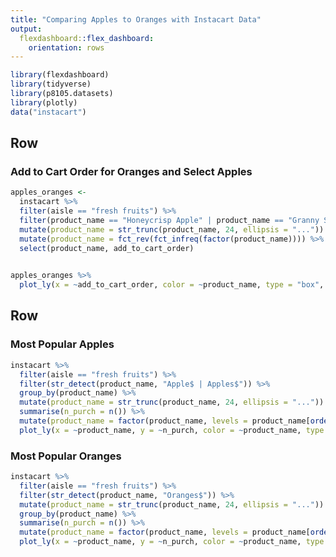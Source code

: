 ```yaml
---
title: "Comparing Apples to Oranges with Instacart Data"
output: 
  flexdashboard::flex_dashboard:
    orientation: rows
---
```


```r
library(flexdashboard)
library(tidyverse)
library(p8105.datasets)
library(plotly)
data("instacart")
```

Row
-----------------------------------------------------------------------

### Add to Cart Order for Oranges and Select Apples

```r
apples_oranges <- 
  instacart %>% 
  filter(aisle == "fresh fruits") %>% 
  filter(product_name == "Honeycrisp Apple" | product_name == "Granny Smith Apples" | str_detect(product_name, "Oranges$")) %>% 
  mutate(product_name = str_trunc(product_name, 24, ellipsis = "...")) %>% 
  mutate(product_name = fct_rev(fct_infreq(factor(product_name)))) %>% 
  select(product_name, add_to_cart_order)
  

apples_oranges %>% 
  plot_ly(x = ~add_to_cart_order, color = ~product_name, type = "box", colors = "viridis")
```

Row {.tabset .tabset-fade}
-----------------------------------------------------------------------

### Most Popular Apples

```r
instacart %>% 
  filter(aisle == "fresh fruits") %>% 
  filter(str_detect(product_name, "Apple$ | Apples$")) %>% 
  group_by(product_name) %>% 
  mutate(product_name = str_trunc(product_name, 24, ellipsis = "...")) %>% 
  summarise(n_purch = n()) %>% 
  mutate(product_name = factor(product_name, levels = product_name[order(n_purch, decreasing = TRUE)])) %>% 
  plot_ly(x = ~product_name, y = ~n_purch, color = ~product_name, type = "bar", colors = "viridis")
```

### Most Popular Oranges

```r
instacart %>% 
  filter(aisle == "fresh fruits") %>% 
  filter(str_detect(product_name, "Oranges$")) %>% 
  mutate(product_name = str_trunc(product_name, 24, ellipsis = "...")) %>% 
  group_by(product_name) %>% 
  summarise(n_purch = n()) %>% 
  mutate(product_name = factor(product_name, levels = product_name[order(n_purch, decreasing = TRUE)])) %>% 
  plot_ly(x = ~product_name, y = ~n_purch, color = ~product_name, type = "bar", colors = "viridis")
```


